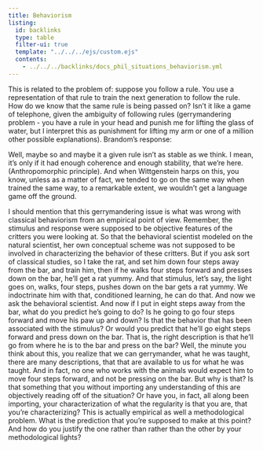 ```yaml
---
title: Behaviorism
listing:
  id: backlinks
  type: table
  filter-ui: true
  template: "../../../ejs/custom.ejs"
  contents:
    - ../../../backlinks/docs_phil_situations_behaviorism.yml
---
```




This is related to the problem of: suppose you follow a rule. You use a
representation of that rule to train the next generation to follow the rule.
How do we know that the same rule is being passed on? Isn't it like a game of
telephone, given the ambiguity of following rules (gerrymandering problem - you
have a rule in your head and punish me for lifting the glass of water, but I
interpret this as punishment for lifting my arm or one of a million other
possible explanations). Brandom's response:

Well, maybe so and maybe it a given rule isn't as stable as we think. I mean,
it's only if it had enough coherence and enough stability, that we're here.
(Anthropomorphic principle). And when Wittgenstein harps on this, you know, unless
as a matter of fact, we tended to go on the same way when trained the same way,
to a remarkable extent, we wouldn't get a language game off the ground.

I should mention that this gerrymandering issue is what was wrong with classical behaviorism from an empirical point of
view. \footnote{What was wrong with
classical behaviorism, from a \emph{conceptual} point of view, is we can see it with
the wisdom of hindsight is just a larval stage on the way to functionalism. As
all of the considerations that lead people to think have direct stimulus
response connections, are satisfied still, if you allow intervening states. It's still an empirical undertaking, and so on. But there's a
lot more formal power, you can get Turing machines, if you can get functional
states, so you can get a lot farther. That's why
nobody should be a classical behaviorist anymore: be a functionalist, you get
all the advantages, and a lot more expressive power.} Remember, the stimulus and response were supposed to be
objective features of the critters you were looking at. So that the behavioral
scientist modeled on the natural scientist, her own conceptual scheme was not
supposed to be involved in characterizing the behavior of these critters. But
if you ask sort of classical studies, so I take the rat, and set him down four
steps away from the bar, and train him, then if he walks four steps forward and
presses down on the bar, he'll get a rat yummy. And that stimulus, let's say,
the light goes on, walks, four steps, pushes down on the bar gets a rat yummy.
We indoctrinate him with that, conditioned learning, he can do that. And now
we ask the behavioral scientist. And now if I put in eight steps away from
the bar, what do you predict he's going to do? Is he going to go four steps
forward and move his paw up and down? Is that the behavior that has been
associated with the stimulus? Or would you predict that he'll go eight steps
forward and press down on the bar. That is, the right description is that he'll
go from where he is to the bar and press on the bar? Well, the minute you think
about this, you realize that we can gerrymander, what he was taught,
there are many descriptions, that that are available to us for what he was
taught. And in fact, no one who works with the animals would expect him to
move four steps forward, and not be pressing on the bar. But why
is that? Is that something that you without importing any understanding of
this are objectively reading off of the situation? Or have you, in fact, all
along been importing, your characterization of what the regularity
is that you are, that you're characterizing? This is actually empirical as well a methodological
problem. What is the prediction that you're supposed to make at this point?
And how do you justify the one rather than rather than the other by your
methodological lights?
